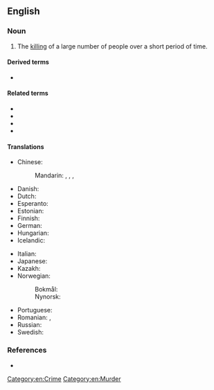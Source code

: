 ==English==
{{wikipedia}}

===Noun===
{{en-noun}}

# The [[killing]] of a large number of people over a short period of time.

====Derived terms====
* {{l|en|mass murderer}}

====Related terms====
* {{l|en|mass shooting}}
* {{l|en|killing spree}}
* {{l|en|massacre}}
* {{l|en|genocide}}

====Translations====
{{trans-top|successive killing of many people}}
* Chinese:
*: Mandarin: {{t|cmn|[[大規模]][[屠殺]]|sc=Hani}}, {{t|cmn|[[大规模]][[屠杀]]|tr=dàguīmó túshā|sc=Hani}}, {{t+|cmn|大屠殺|sc=Hani}}, {{t+|cmn|大屠杀|tr=dàtúshā|sc=Hani}}
* Danish: {{t|da|massemord|n}}
* Dutch: {{t+|nl|massamoord|m}}
* Esperanto: {{t|eo|amasmurdo}}
* Estonian: {{t+|et|massimõrv}}
* Finnish: {{t+|fi|joukkomurha}}
* German: {{t+|de|Massenmord|m}}
* Hungarian: {{t+|hu|tömeggyilkosság}}
* Icelandic: {{t+|is|fjöldamorð|n}}
{{trans-mid}}
* Italian: {{t|it|[[uccisione]] [[di]] [[massa]]|f}}
* Japanese: {{t|ja|大量虐殺|tr=tairyō-gyakusatsu}}
* Kazakh: {{t|kk|жаппай өлтіру|sc=Cyrl}}
* Norwegian:
*: Bokmål: {{t|nb|massemord|n}}
*: Nynorsk: {{t|nn|massemord|n}}
* Portuguese: {{t|pt|[[assassinato]]/[[assassínio]] [[em massa]]|m}}
* Romanian: {{t|ro|ucidere în masă|f}}, {{t|ro|asasinare în masă}}
* Russian: {{t|ru|ма́ссовое уби́йство|n}}
* Swedish: {{t+|sv|massmord|n}}
{{trans-bottom}}

===References===
* {{R:Lexico}}
[[Category:en:Crime]]
[[Category:en:Murder]]
